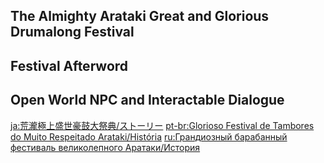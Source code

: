 {{EventTabs}}

==The Almighty Arataki Great and Glorious Drumalong Festival==
{{Transclude|The Almighty Arataki Great and Glorious Drumalong Festival (Quest)|Dialogue|main=1|top=1}}

==Festival Afterword==
{{Transclude|Festival Afterword|Dialogue|main=1|top=1}}

==Open World NPC and Interactable Dialogue==
{{Transclude|The Almighty Arataki Great and Glorious Drumalong Festival (Quest)|Post-Quest Dialogue|main=1}}

[[ja:荒瀧極上盛世豪鼓大祭典/ストーリー]]
[[pt-br:Glorioso Festival de Tambores do Muito Respeitado Arataki/História]]
[[ru:Грандиозный барабанный фестиваль великолепного Аратаки/История]]